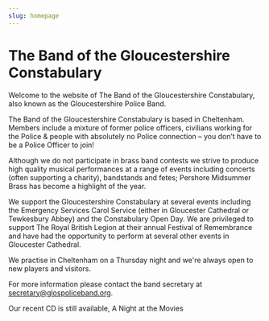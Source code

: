 ```yaml
---
slug: homepage
---
```




# The Band of the Gloucestershire Constabulary

Welcome to the website of The Band of the Gloucestershire Constabulary, also known as the Gloucestershire Police Band.

<GlosPoliceBand />

The Band of the Gloucestershire Constabulary is based in Cheltenham.
Members include a mixture of former police officers, civilians working for the Police & people with absolutely no Police connection –
you don’t have to be a Police Officer to join!

Although we do not participate in brass band contests we strive to produce high quality musical performances at a range of events
including concerts (often supporting a charity), bandstands and fetes; Pershore Midsummer Brass has become a highlight of the year.

We support the Gloucestershire Constabulary at several events including the Emergency Services Carol Service
(either in Gloucester Cathedral or Tewkesbury Abbey) and the Constabulary Open Day.
We are privileged to support The Royal British Legion at their annual Festival of Remembrance and have had the
opportunity to perform at several other events in Gloucester Cathedral.

We practise in Cheltenham on a Thursday night and we're always open to new players and visitors.

For more information please contact the band secretary at <a href="mailto: secretary@glospoliceband.org">secretary@glospoliceband.org</a>.

Our recent CD is still available, <Link to="cdinfo">A Night at the Movies</Link>
